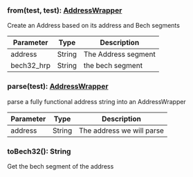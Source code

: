 

### from(test, test): [AddressWrapper](#addresswrapper)

Create an Address based on its address and Bech segments

| Parameter       | Type |  Description |
| --------------- | -------- | -------- |
| address | String |  The Address segment |
| bech32_hrp | String |  the bech segment |

### parse(test): [AddressWrapper](#addresswrapper)

parse a fully functional address string into an AddressWrapper

| Parameter       | Type |  Description |
| --------------- | -------- | -------- |
| address | String |  The address we will parse |

### toBech32(): String

Get the bech segment of the address
